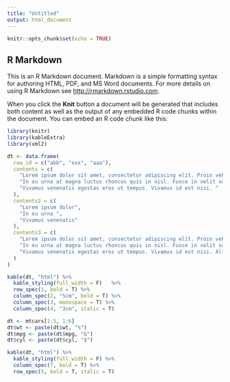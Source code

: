 ```yaml
---
title: "Untitled"
output: html_document
---
```


```r
knitr::opts_chunk$set(echo = TRUE)
```

## R Markdown

This is an R Markdown document. Markdown is a simple formatting syntax for authoring HTML, PDF, and MS Word documents. For more details on using R Markdown see <http://rmarkdown.rstudio.com>.

When you click the **Knit** button a document will be generated that includes both content as well as the output of any embedded R code chunks within the document. You can embed an R code chunk like this:

```r
library(knitr)
library(kableExtra)
library(xml2)

dt <- data.frame(
  row_id = c("abb", "xxx", "aaa"),
  contents = c(
    "Lorem ipsum dolor sit amet, consectetur adipiscing elit. Proin vehicula tempor ex. Morbi malesuada sagittis turpis, at venenatis nisl luctus a. ",
    "In eu urna at magna luctus rhoncus quis in nisl. Fusce in velit varius, posuere risus et, cursus augue. Duis eleifend aliquam ante, a aliquet ex tincidunt in.", 
    "Vivamus venenatis egestas eros ut tempus. Vivamus id est nisi. "
  ),
  contents2 = c(
    "Lorem ipsum dolor",
    "In eu urna ", 
    "Vivamus venenatis"
  ),
  contents3 = c(
    "Lorem ipsum dolor sit amet, consectetur adipiscing elit. Proin vehicula tempor ex. Morbi malesuada sagittis turpis, at venenatis nisl luctus a. ",
    "In eu urna at magna luctus rhoncus quis in nisl. Fusce in velit varius, posuere risus et, cursus augue. Duis eleifend aliquam ante, a aliquet ex tincidunt in. ", 
    "Vivamus venenatis egestas eros ut tempus. Vivamus id est nisi. Aliquam molestie erat et sollicitudin venenatis. In ac lacus at velit scelerisque mattis. "
  )
)

kable(dt, "html") %>%
  kable_styling(full_width = F)   %>%
  row_spec(1, bold = T) %>%
  column_spec(2, "5cm", bold = T) %>%
  column_spec(3, monospace = T) %>%
  column_spec(4, "3cm", italic = T)
```

```r
dt <- mtcars[1:5, 1:6]
dt$wt <- paste(dt$wt, "%")
dt$mpg <- paste(dt$mpg, "&")
dt$cyl <- paste(dt$cyl, "$")

kable(dt, "html") %>%
  kable_styling(full_width = F) %>%
  column_spec(7, bold = T) %>%
  row_spec(5, bold = T, italic = T)
```
